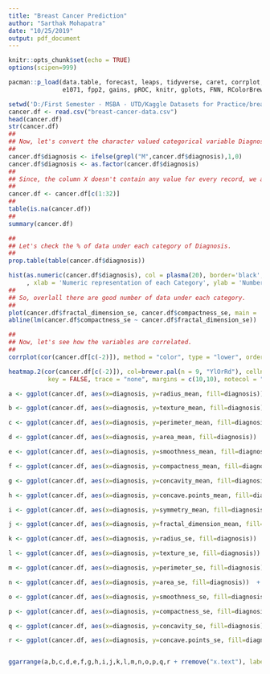 ---
title: "Breast Cancer Prediction"
author: "Sarthak Mohapatra"
date: "10/25/2019"
output: pdf_document
---

```{r setup, include=FALSE}
knitr::opts_chunk$set(echo = TRUE)
options(scipen=999)
```


```{r loadpackages}
pacman::p_load(data.table, forecast, leaps, tidyverse, caret, corrplot, glmnet, mlbench, ggplot2, gplots, pivottabler,MASS,
               e1071, fpp2, gains, pROC, knitr, gplots, FNN, RColorBrewer, viridis, cowplot, ggpubr, gridExtra)
```


```{r dataloading, echo=FALSE}
setwd('D:/First Semester - MSBA - UTD/Kaggle Datasets for Practice/breast-cancer-wisconsin-data')
cancer.df <- read.csv("breast-cancer-data.csv")
head(cancer.df)
str(cancer.df)
##
## Now, let's convert the character valued categorical variable Diagnosis to numeric categorical variable.
##
cancer.df$diagnosis <- ifelse(grepl("M",cancer.df$diagnosis),1,0)
cancer.df$diagnosis <- as.factor(cancer.df$diagnosis)
##
## Since, the column X doesn't contain any value for every record, we are dropping the column.
##
cancer.df <- cancer.df[c(1:32)]
##
table(is.na(cancer.df))
##
summary(cancer.df)
```

```{r visualglance}
##
## Let's check the % of data under each category of Diagnosis.
##
prop.table(table(cancer.df$diagnosis))

hist(as.numeric(cancer.df$diagnosis), col = plasma(20), border='black', main = 'Number of observations under each category.'
     , xlab = 'Numeric representation of each Category', ylab = 'Number of records')
##
## So, overlall there are good number of data under each category.
##
plot(cancer.df$fractal_dimension_se, cancer.df$compactness_se, main = 'Scatter Plot for Correlation of Fractal Dimension and Compactness', xlab = 'Fractal Dimension', ylab = 'Compactness', col=factor(cancer.df$diagnosis), pch=18)
abline(lm(cancer.df$compactness_se ~ cancer.df$fractal_dimension_se))

##
## Now, let's see how the variables are correlated.
##
corrplot(cor(cancer.df[c(-2)]), method = "color", type = "lower", order = "hclust", tl.srt = 45)

heatmap.2(cor(cancer.df[c(-2)]), col=brewer.pal(n = 9, "YlOrRd"), cellnote = round(cor(cancer.df[c(-2)]),2), dendrogram = "none",
           key = FALSE, trace = "none", margins = c(10,10), notecol = "black")

a <- ggplot(cancer.df, aes(x=diagnosis, y=radius_mean, fill=diagnosis))  + geom_boxplot(alpha = 1, outlier.colour="red3", outlier.shape=16, outlier.size=2, notch=TRUE, notchwidth = 0.7, varwidth = TRUE, width=0.3, scale = "free") + labs(title="Box-Plot distribution for Radius_Mean field based on diagnosis class.", x = 'Diagnosis class', y = 'Radius Mean') + scale_fill_brewer(palette = "Dark2")

b <- ggplot(cancer.df, aes(x=diagnosis, y=texture_mean, fill=diagnosis))  + geom_boxplot(alpha = 1, outlier.colour="red3", outlier.shape=16, outlier.size=2, notch=TRUE, notchwidth = 0.7, varwidth = TRUE, width=0.3, scale = "free") + labs(title="Box-Plot distribution for Texture_Mean field based on diagnosis class.", x = 'Diagnosis class', y = 'Texture Mean') + scale_fill_brewer(palette = "Dark2")

c <- ggplot(cancer.df, aes(x=diagnosis, y=perimeter_mean, fill=diagnosis))  + geom_boxplot(alpha = 1, outlier.colour="red3", outlier.shape=16, outlier.size=2, notch=TRUE, notchwidth = 0.7, varwidth = TRUE, width=0.3, scale = "free") + labs(title="Box-Plot distribution for Perimeter_Mean field based on diagnosis class.", x = 'Diagnosis class', y = 'Perimeter Mean') + scale_fill_brewer(palette = "Dark2")

d <- ggplot(cancer.df, aes(x=diagnosis, y=area_mean, fill=diagnosis))  + geom_boxplot(alpha = 1, outlier.colour="red3", outlier.shape=16, outlier.size=2, notch=TRUE, notchwidth = 0.7, varwidth = TRUE, width=0.3, scale = "free") + labs(title="Box-Plot distribution for Area_Mean field based on diagnosis class.", x = 'Diagnosis class', y = 'Area Mean') + scale_fill_brewer(palette = "Dark2")

e <- ggplot(cancer.df, aes(x=diagnosis, y=smoothness_mean, fill=diagnosis))  + geom_boxplot(alpha = 1, outlier.colour="red3", outlier.shape=16, outlier.size=2, notch=TRUE, notchwidth = 0.7, varwidth = TRUE, width=0.3, scale = "free") + labs(title="Box-Plot distribution for Smoothness_Mean field based on diagnosis class.", x = 'Diagnosis class', y = 'Smoothness Mean') + scale_fill_brewer(palette = "Dark2")

f <- ggplot(cancer.df, aes(x=diagnosis, y=compactness_mean, fill=diagnosis))  + geom_boxplot(alpha = 1, outlier.colour="red3", outlier.shape=16, outlier.size=2, notch=TRUE, notchwidth = 0.7, varwidth = TRUE, width=0.3, scale = "free") + labs(title="Box-Plot distribution for Compactness_Mean field based on diagnosis class.", x = 'Diagnosis class', y = 'Compactness Mean') + scale_fill_brewer(palette = "Dark2")

g <- ggplot(cancer.df, aes(x=diagnosis, y=concavity_mean, fill=diagnosis))  + geom_boxplot(alpha = 1, outlier.colour="red3", outlier.shape=16, outlier.size=2, notch=TRUE, notchwidth = 0.7, varwidth = TRUE, width=0.3, scale = "free") + labs(title="Box-Plot distribution for Concavity_Mean field based on diagnosis class.", x = 'Diagnosis class', y = 'Concavity Mean') + scale_fill_brewer(palette = "Dark2")

h <- ggplot(cancer.df, aes(x=diagnosis, y=concave.points_mean, fill=diagnosis))  + geom_boxplot(alpha = 1, outlier.colour="red3", outlier.shape=16, outlier.size=2, notch=TRUE, notchwidth = 0.7, varwidth = TRUE, width=0.3, scale = "free") + labs(title="Box-Plot distribution for Concave points_mean field based on diagnosis class.", x = 'Diagnosis class', y = 'Concave points_Mean') + scale_fill_brewer(palette = "Dark2")

i <- ggplot(cancer.df, aes(x=diagnosis, y=symmetry_mean, fill=diagnosis))  + geom_boxplot(alpha = 1, outlier.colour="red3", outlier.shape=16, outlier.size=2, notch=TRUE, notchwidth = 0.7, varwidth = TRUE, width=0.3, scale = "free") + labs(title="Box-Plot distribution for symmetry_mean field based on diagnosis class.", x = 'Diagnosis class', y = 'Symmetry_Mean') + scale_fill_brewer(palette = "Dark2")

j <- ggplot(cancer.df, aes(x=diagnosis, y=fractal_dimension_mean, fill=diagnosis))  + geom_boxplot(alpha = 1, outlier.colour="red3", outlier.shape=16, outlier.size=2, notch=TRUE, notchwidth = 0.7, varwidth = TRUE, width=0.3, scale = "free") + labs(title="Box-Plot distribution for Fractal_dimension_mean field based on diagnosis class.", x = 'Diagnosis class', y = 'Fractal_dimension_mean') + scale_fill_brewer(palette = "Dark2")

k <- ggplot(cancer.df, aes(x=diagnosis, y=radius_se, fill=diagnosis))  + geom_boxplot(alpha = 1, outlier.colour="red3", outlier.shape=16, outlier.size=2, notch=TRUE, notchwidth = 0.7, varwidth = TRUE, width=0.3, scale = "free") + labs(title="Box-Plot distribution for Radius_se field based on diagnosis class.", x = 'Diagnosis class', y = 'Radius_se') + scale_fill_brewer(palette = "Dark2")

l <- ggplot(cancer.df, aes(x=diagnosis, y=texture_se, fill=diagnosis))  + geom_boxplot(alpha = 1, outlier.colour="red3", outlier.shape=16, outlier.size=2, notch=TRUE, notchwidth = 0.7, varwidth = TRUE, width=0.3, scale = "free") + labs(title="Box-Plot distribution for Texture_se field based on diagnosis class.", x = 'Diagnosis class', y = 'Texture_se') + scale_fill_brewer(palette = "Dark2")

m <- ggplot(cancer.df, aes(x=diagnosis, y=perimeter_se, fill=diagnosis))  + geom_boxplot(alpha = 1, outlier.colour="red3", outlier.shape=16, outlier.size=2, notch=TRUE, notchwidth = 0.7, varwidth = TRUE, width=0.3) + labs(title="Box-Plot distribution for Perimeter_se field based on diagnosis class.", x = 'Diagnosis class', y = 'Perimeter_se') + scale_fill_brewer(palette = "Dark2")

n <- ggplot(cancer.df, aes(x=diagnosis, y=area_se, fill=diagnosis))  + geom_boxplot(alpha = 1, outlier.colour="red3", outlier.shape=16, outlier.size=2, notch=TRUE, notchwidth = 0.7, varwidth = TRUE, width=0.3, scale = "free") + labs(title="Box-Plot distribution for Area_se field based on diagnosis class.", x = 'Diagnosis class', y = 'Area_se') + scale_fill_brewer(palette = "Dark2")

o <- ggplot(cancer.df, aes(x=diagnosis, y=smoothness_se, fill=diagnosis))  + geom_boxplot(alpha = 1, outlier.colour="red3", outlier.shape=16, outlier.size=2, notch=TRUE, notchwidth = 0.7, varwidth = TRUE, width=0.3, scale = "free") + labs(title="Box-Plot distribution for Smoothness_se field based on diagnosis class.", x = 'Diagnosis class', y = 'Smoothness_se') + scale_fill_brewer(palette = "Dark2")

p <- ggplot(cancer.df, aes(x=diagnosis, y=compactness_se, fill=diagnosis))  + geom_boxplot(alpha = 1, outlier.colour="red3", outlier.shape=16, outlier.size=2, notch=TRUE, notchwidth = 0.7, varwidth = TRUE, width=0.3, scale = "free") + labs(title="Box-Plot distribution for Compactness_se field based on diagnosis class.", x = 'Diagnosis class', y = 'Compactness_se') + scale_fill_brewer(palette = "Dark2")

q <- ggplot(cancer.df, aes(x=diagnosis, y=concavity_se, fill=diagnosis))  + geom_boxplot(alpha = 1, outlier.colour="red3", outlier.shape=16, outlier.size=2, notch=TRUE, notchwidth = 0.7, varwidth = TRUE, width=0.3, scale = "free") + labs(title="Box-Plot distribution for Concavity_se field based on diagnosis class.", x = 'Diagnosis class', y = 'Concavity_se') + scale_fill_brewer(palette = "Dark2")

r <- ggplot(cancer.df, aes(x=diagnosis, y=concave.points_se, fill=diagnosis))  + geom_boxplot(alpha = 1, outlier.colour="red3", outlier.shape=16, outlier.size=2, notch=TRUE, notchwidth = 0.7, varwidth = TRUE, width=0.3, scale = "free") + labs(title="Box-Plot distribution for Concave.points_se field based on diagnosis class.", x = 'Diagnosis class', y = 'Concave.points_se') + scale_fill_brewer(palette = "Dark2")


ggarrange(a,b,c,d,e,f,g,h,i,j,k,l,m,n,o,p,q,r + rremove("x.text"), labels = c("A","B","C","D","E","F","G","H","I","J","K","L","M","N","O","P","Q","R"), ncols = 1, nrow = 18)

```







